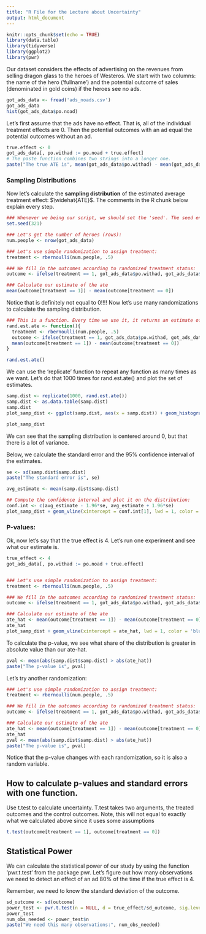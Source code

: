 ```yaml
---
title: "R File for the Lecture about Uncertainty"
output: html_document
---
```


```r
knitr::opts_chunk$set(echo = TRUE)
library(data.table)
library(tidyverse)
library(ggplot2)
library(pwr)
```

Our dataset considers the effects of advertising on the revenues from selling dragon glass to the heroes of Westeros. We start with two columns: the name of the hero ('fullname') and the potential outcome of sales (denominated in gold coins) if the heroes see no ads.
```r
got_ads_data <- fread('ads_noads.csv')
got_ads_data
hist(got_ads_data$po.noad)
```

Let's first assume that the ads have no effect. That is, all of the individual treatment effects are 0. Then the potential outcomes with an ad equal the potential outcomes without an ad.

```r
true.effect <- 0
got_ads_data[, po.withad := po.noad + true.effect]
# The paste function combines two strings into a longer one.
paste("The true ATE is", mean(got_ads_data$po.withad) - mean(got_ads_data$po.noad)) # True ATE
```
### Sampling Distributions

Now let's calculate the **sampling distribution** of the estimated average treatment effect: $\widehat{ATE}$. The comments in the R chunk below explain every step.

```r
### Whenever we being our script, we should set the 'seed'. The seed ensures that if you rerun the script, you get the same exact set of randomizations. 
set.seed(321)

### Let's get the number of heroes (rows):
num.people <- nrow(got_ads_data)

### Let's use simple randomization to assign treatment:
treatment <- rbernoulli(num.people, .5)

### We fill in the outcomes according to randomized treatment status:
outcome <- ifelse(treatment == 1, got_ads_data$po.withad, got_ads_data$po.noad)

### Calculate our estimate of the ate
mean(outcome[treatment == 1]) - mean(outcome[treatment == 0])
```


Notice that is definitely not equal to 0!!!!
Now let's use many randomizations to calculate the sampling distribution.
```r
### This is a function. Every time we use it, it returns an estimate of the ATE using a different randomization.
rand.est.ate <- function(){
  treatment <- rbernoulli(num.people, .5)
  outcome <- ifelse(treatment == 1, got_ads_data$po.withad, got_ads_data$po.noad)
  mean(outcome[treatment == 1]) - mean(outcome[treatment == 0])
}

rand.est.ate()
```

We can use the 'replicate' function to repeat any function as many times as we want. Let's do that 1000 times for rand.est.ate() and plot the set of estimates.
```r
samp.dist <- replicate(1000, rand.est.ate())
samp.dist <- as.data.table(samp.dist)
samp.dist
plot_samp_dist <- ggplot(samp.dist, aes(x = samp.dist)) + geom_histogram() + geom_vline(xintercept = true.effect, color = 'red') + xlab('estimate') + ggtitle("Sampling Distribution")

plot_samp_dist
```

We can see that the sampling distribution is centered around 0, but that there is a lot of variance.

Below, we calculate the standard error and the 95% confidence interval of the estimates.
```r
se <- sd(samp.dist$samp.dist)
paste("The standard error is", se)

avg_estimate <- mean(samp.dist$samp.dist)

## Compute the confidence interval and plot it on the distribution:
conf.int <- c(avg_estimate - 1.96*se, avg_estimate + 1.96*se)
plot_samp_dist + geom_vline(xintercept = conf.int[1], lwd = 1, color = 'blue') + geom_vline(xintercept = conf.int[2], lwd = 1, col = 'blue')
```

### P-values: 
Ok, now let's say that the true effect is 4.
Let's run one experiment and see what our estimate is.

```r
true_effect <- 4
got_ads_data[, po.withad := po.noad + true.effect]


### Let's use simple randomization to assign treatment:
treatment <- rbernoulli(num.people, .5)

### We fill in the outcomes according to randomized treatment status:
outcome <- ifelse(treatment == 1, got_ads_data$po.withad, got_ads_data$po.noad)

### Calculate our estimate of the ate
ate_hat <- mean(outcome[treatment == 1]) - mean(outcome[treatment == 0])
ate_hat
plot_samp_dist + geom_vline(xintercept = ate_hat, lwd = 1, color = 'blue') + geom_vline(xintercept = -ate_hat, lwd = 1, color = 'blue')

```

To calculate the p-value, we see what share of the distribution is greater in absolute value than our ate-hat.
```r
pval <- mean(abs(samp.dist$samp.dist) > abs(ate_hat))
paste("The p-value is", pval)
```

Let's try another randomization:
```r
### Let's use simple randomization to assign treatment:
treatment <- rbernoulli(num.people, .5)

### We fill in the outcomes according to randomized treatment status:
outcome <- ifelse(treatment == 1, got_ads_data$po.withad, got_ads_data$po.noad)

### Calculate our estimate of the ate
ate_hat <- mean(outcome[treatment == 1]) - mean(outcome[treatment == 0])
ate_hat
pval <- mean(abs(samp.dist$samp.dist) > abs(ate_hat))
paste("The p-value is", pval)
```

Notice that the p-value changes with each randomization, so it is also a random variable.

## How to calculate p-values and standard errors with one function.
Use t.test to calculate uncertainty. T.test takes two arguments, the treated outcomes and the control outcomes. Note, this will not equal to exactly what we calculated above since it uses some assumptions
```r
t.test(outcome[treatment == 1], outcome[treatment == 0])
```

## Statistical Power
We can calculate the statistical power of our study by using the function 'pwr.t.test' from the package pwr. Let's figure out how many observations we need to detect an effect of an ad 80% of the time if the true effect is 4.

Remember, we need to know the standard deviation of the outcome. 
```r
sd_outcome <- sd(outcome)
power_test <- pwr.t.test(n = NULL, d = true_effect/sd_outcome, sig.level = .05, power = .8)
power_test
num_obs_needed <- power_test$n
paste("We need this many observations:", num_obs_needed)
```














